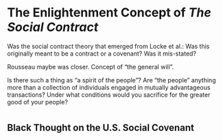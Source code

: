 # The Enlightenment Concept of *The Social Contract*

Was the social contract theory that emerged from Locke et al.: Was this
originally meant to be a contract or a covenant? Was it mis-stated?

Rousseau maybe was closer. Concept of "the general will".

Is there such a thing as "a spirit of the people"? Are "the people"
anything more than a collection of individuals engaged in mutually
advantageous transactions? Under what conditions would you sacrifice for
the greater good of your people?

# 

## Black Thought on the U.S. Social Covenant

#  {.unnumbered}
